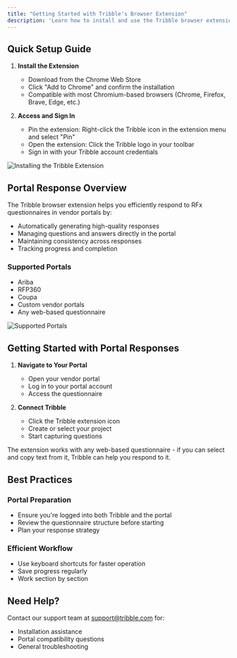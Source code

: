 ```yaml
---
title: "Getting Started with Tribble's Browser Extension"
description: 'Learn how to install and use the Tribble browser extension for RFx portal responses'
---
```


## Quick Setup Guide

1. **Install the Extension**  
   * Download from the Chrome Web Store  
   * Click "Add to Chrome" and confirm the installation  
   * Compatible with most Chromium-based browsers (Chrome, Firefox, Brave, Edge, etc.)

2. **Access and Sign In**  
   * Pin the extension: Right-click the Tribble icon in the extension menu and select "Pin"  
   * Open the extension: Click the Tribble logo in your toolbar  
   * Sign in with your Tribble account credentials

<Frame caption="Extension Installation">
  <img src="/images/browser-extension/install.png" alt="Installing the Tribble Extension" />
</Frame>

## Portal Response Overview

The Tribble browser extension helps you efficiently respond to RFx questionnaires in vendor portals by:
- Automatically generating high-quality responses
- Managing questions and answers directly in the portal
- Maintaining consistency across responses
- Tracking progress and completion

### Supported Portals
- Ariba
- RFP360
- Coupa
- Custom vendor portals
- Any web-based questionnaire

<Frame caption="Portal Support">
  <img src="/images/browser-extension/portal-support.png" alt="Supported Portals" />
</Frame>

## Getting Started with Portal Responses

1. **Navigate to Your Portal**
   * Open your vendor portal
   * Log in to your portal account
   * Access the questionnaire

2. **Connect Tribble**
   * Click the Tribble extension icon
   * Create or select your project
   * Start capturing questions

<Note>
The extension works with any web-based questionnaire - if you can select and copy text from it, Tribble can help you respond to it.
</Note>

## Best Practices

### Portal Preparation
- Ensure you're logged into both Tribble and the portal
- Review the questionnaire structure before starting
- Plan your response strategy

### Efficient Workflow
- Use keyboard shortcuts for faster operation
- Save progress regularly
- Work section by section

## Need Help?

Contact our support team at support@tribble.com for:
- Installation assistance
- Portal compatibility questions
- General troubleshooting 